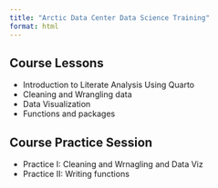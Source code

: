 ```yaml
---
title: "Arctic Data Center Data Science Training"
format: html
---
```


## Course Lessons

- Introduction to Literate Analysis Using Quarto 
- Cleaning and Wrangling data
- Data Visualization
- Functions and packages

## Course Practice Session

- Practice I: Cleaning and Wrnagling and Data Viz
- Practice II: Writing functions

